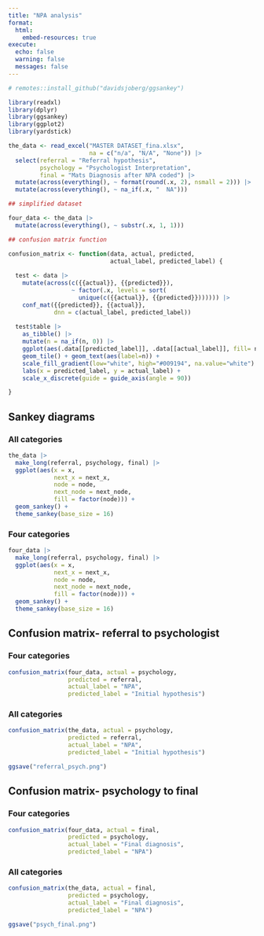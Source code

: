 ```yaml
---
title: "NPA analysis"
format: 
  html:
    embed-resources: true
execute:
  echo: false
  warning: false
  messages: false
---
```


```r

# remotes::install_github("davidsjoberg/ggsankey")

library(readxl)
library(dplyr)
library(ggsankey)
library(ggplot2)
library(yardstick)

the_data <- read_excel("MASTER DATASET_fina.xlsx", 
                       na = c("n/a", "N/A", "None")) |> 
  select(referral = "Referral hypothesis",
         psychology = "Psychologist Interpretation",
         final = "Mats Diagnosis after NPA coded") |> 
  mutate(across(everything(), ~ format(round(.x, 2), nsmall = 2))) |> 
  mutate(across(everything(), ~ na_if(.x, "  NA")))

## simplified dataset

four_data <- the_data |> 
  mutate(across(everything(), ~ substr(.x, 1, 1)))

## confusion matrix function

confusion_matrix <- function(data, actual, predicted, 
                             actual_label, predicted_label) {
  
  test <- data |> 
    mutate(across(c({{actual}}, {{predicted}}),
                  ~ factor(.x, levels = sort(
                    unique(c({{actual}}, {{predicted}})))))) |>
    conf_mat({{predicted}}, {{actual}}, 
             dnn = c(actual_label, predicted_label))
  
  test$table |>
    as_tibble() |> 
    mutate(n = na_if(n, 0)) |> 
    ggplot(aes(.data[[predicted_label]], .data[[actual_label]], fill= n)) +
    geom_tile() + geom_text(aes(label=n)) +
    scale_fill_gradient(low="white", high="#009194", na.value="white") +
    labs(x = predicted_label, y = actual_label) +
    scale_x_discrete(guide = guide_axis(angle = 90))

}

```

## Sankey diagrams

### All categories

```r

the_data |> 
  make_long(referral, psychology, final) |> 
  ggplot(aes(x = x, 
             next_x = next_x, 
             node = node, 
             next_node = next_node,
             fill = factor(node))) +
  geom_sankey() +
  theme_sankey(base_size = 16)

```

### Four categories

```r

four_data |> 
  make_long(referral, psychology, final) |> 
  ggplot(aes(x = x, 
             next_x = next_x, 
             node = node, 
             next_node = next_node,
             fill = factor(node))) +
  geom_sankey() +
  theme_sankey(base_size = 16)

```

## Confusion matrix- referral to psychologist

### Four categories

```r

confusion_matrix(four_data, actual = psychology, 
                 predicted = referral, 
                 actual_label = "NPA", 
                 predicted_label = "Initial hypothesis")

```

### All categories

```r

confusion_matrix(the_data, actual = psychology, 
                 predicted = referral, 
                 actual_label = "NPA", 
                 predicted_label = "Initial hypothesis")

ggsave("referral_psych.png")

```


## Confusion matrix- psychology to final

### Four categories

```r

confusion_matrix(four_data, actual = final, 
                 predicted = psychology, 
                 actual_label = "Final diagnosis", 
                 predicted_label = "NPA")

```

### All categories

```r

confusion_matrix(the_data, actual = final, 
                 predicted = psychology, 
                 actual_label = "Final diagnosis", 
                 predicted_label = "NPA")

ggsave("psych_final.png")

```




